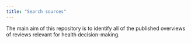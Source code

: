 ```yaml
---
title: "Search sources"
---
```


The main aim of this repository is to identify all of the published overviews of reviews relevant for health decision-making.
